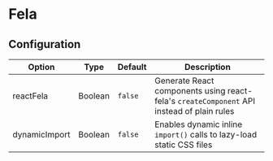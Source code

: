 

# Fela

## Configuration

| Option        | Type    | Default | Description                                                                               |
| ------------- | ------- | ------- | ----------------------------------------------------------------------------------------- |
| reactFela     | Boolean | `false` | Generate React components using react-fela's `createComponent` API instead of plain rules |
| dynamicImport | Boolean | `false` | Enables dynamic inline `import()` calls to lazy-load static CSS files                     |
